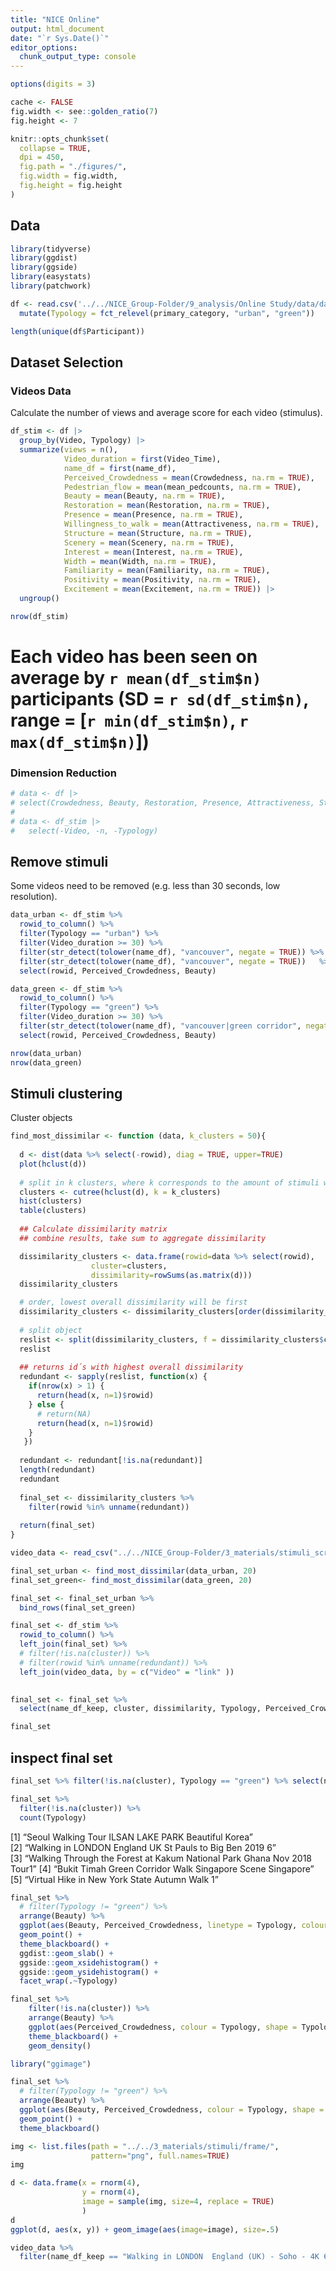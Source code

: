 ```yaml
---
title: "NICE Online"
output: html_document
date: "`r Sys.Date()`"
editor_options: 
  chunk_output_type: console
---
```


```r
options(digits = 3)

cache <- FALSE
fig.width <- see::golden_ratio(7)
fig.height <- 7

knitr::opts_chunk$set(
  collapse = TRUE,
  dpi = 450,
  fig.path = "./figures/",
  fig.width = fig.width,
  fig.height = fig.height
)
```

## Data

```r
library(tidyverse)
library(ggdist)
library(ggside)
library(easystats)
library(patchwork)
```


```r

df <- read.csv('../../NICE_Group-Folder/9_analysis/Online Study/data/data_pruned_for_analysis_2022-09-14.csv') |> 
  mutate(Typology = fct_relevel(primary_category, "urban", "green"))

length(unique(df$Participant))

```

## Dataset Selection

### Videos Data
Calculate the number of views and average score for each video (stimulus).
```r
df_stim <- df |>
  group_by(Video, Typology) |>
  summarize(views = n(),
            Video_duration = first(Video_Time),
            name_df = first(name_df),
            Perceived_Crowdedness = mean(Crowdedness, na.rm = TRUE),
            Pedestrian_flow = mean(mean_pedcounts, na.rm = TRUE),
            Beauty = mean(Beauty, na.rm = TRUE),
            Restoration = mean(Restoration, na.rm = TRUE),
            Presence = mean(Presence, na.rm = TRUE),
            Willingness_to_walk = mean(Attractiveness, na.rm = TRUE),
            Structure = mean(Structure, na.rm = TRUE),
            Scenery = mean(Scenery, na.rm = TRUE),
            Interest = mean(Interest, na.rm = TRUE),
            Width = mean(Width, na.rm = TRUE),
            Familiarity = mean(Familiarity, na.rm = TRUE),
            Positivity = mean(Positivity, na.rm = TRUE),
            Excitement = mean(Excitement, na.rm = TRUE)) |>
  ungroup()

nrow(df_stim)

```

# Each video has been seen on average by `r mean(df_stim$n)` participants (SD = `r sd(df_stim$n)`, range = [`r min(df_stim$n)`, `r max(df_stim$n)`]) 

### Dimension Reduction

```r
# data <- df |>
# select(Crowdedness, Beauty, Restoration, Presence, Attractiveness, Structure, Scenery, Interest, Width, Familiarity, Positivity, Excitement)
# 
# data <- df_stim |>
#   select(-Video, -n, -Typology)
```

## Remove stimuli

Some videos need to be removed (e.g. less than 30 seconds, low resolution).

```r

data_urban <- df_stim %>% 
  rowid_to_column() %>% 
  filter(Typology == "urban") %>% 
  filter(Video_duration >= 30) %>% 
  filter(str_detect(tolower(name_df), "vancouver", negate = TRUE)) %>% 
  filter(str_detect(tolower(name_df), "vancouver", negate = TRUE))   %>% 
  select(rowid, Perceived_Crowdedness, Beauty) 

data_green <- df_stim %>% 
  rowid_to_column() %>% 
  filter(Typology == "green") %>% 
  filter(Video_duration >= 30) %>% 
  filter(str_detect(tolower(name_df), "vancouver|green corridor", negate = TRUE)) #%>% 
  select(rowid, Perceived_Crowdedness, Beauty) 

nrow(data_urban)
nrow(data_green)

```

## Stimuli clustering
Cluster objects

```r
find_most_dissimilar <- function (data, k_clusters = 50){
  
  d <- dist(data %>% select(-rowid), diag = TRUE, upper=TRUE)
  plot(hclust(d))
  
  # split in k clusters, where k corresponds to the amount of stimuli we want at the new study
  clusters <- cutree(hclust(d), k = k_clusters)
  hist(clusters)
  table(clusters)
  
  ## Calculate dissimilarity matrix
  ## combine results, take sum to aggregate dissimilarity

  dissimilarity_clusters <- data.frame(rowid=data %>% select(rowid),
                  cluster=clusters,
                  dissimilarity=rowSums(as.matrix(d)))
  dissimilarity_clusters

  # order, lowest overall dissimilarity will be first
  dissimilarity_clusters <- dissimilarity_clusters[order(dissimilarity_clusters$dissimilarity, decreasing = T), ]
  
  # split object
  reslist <- split(dissimilarity_clusters, f = dissimilarity_clusters$cluster)
  reslist
  
  ## returns id´s with highest overall dissimilarity
  redundant <- sapply(reslist, function(x) {
    if(nrow(x) > 1) {
      return(head(x, n=1)$rowid)
    } else {
      # return(NA)
      return(head(x, n=1)$rowid)
    }
   })
  
  redundant <- redundant[!is.na(redundant)]
  length(redundant)
  redundant
  
  final_set <- dissimilarity_clusters %>%
    filter(rowid %in% unname(redundant))
  
  return(final_set)
}


```



```r

video_data <- read_csv("../../NICE_Group-Folder/3_materials/stimuli_scripts/final_set_with_testing_groups_typology_220914.csv")

final_set_urban <- find_most_dissimilar(data_urban, 20)
final_set_green<- find_most_dissimilar(data_green, 20)

final_set <- final_set_urban %>% 
  bind_rows(final_set_green)

final_set <- df_stim %>% 
  rowid_to_column() %>% 
  left_join(final_set) %>% 
  # filter(!is.na(cluster)) %>% 
  # filter(rowid %in% unname(redundant)) %>% 
  left_join(video_data, by = c("Video" = "link" ))

  
final_set <- final_set %>%
  select(name_df_keep, cluster, dissimilarity, Typology, Perceived_Crowdedness, Pedestrian_flow, Beauty, Structure, Interest)

final_set
```

## inspect final set
```r
final_set %>% filter(!is.na(cluster), Typology == "green") %>% select(name_df_keep) %>% print(n = 100)
```


```r

final_set %>% 
  filter(!is.na(cluster)) %>% 
  count(Typology)

```
[1] "Seoul Walking Tour  ILSAN LAKE PARK  Beautiful Korea"                   
[2] "Walking in LONDON  England UK  St Pauls to Big Ben 2019    6"           
[3] "Walking Through the Forest at Kakum National Park  Ghana Nov 2018 Tour1"
[4] "Bukit Timah Green Corridor Walk  Singapore Scene  Singapore"            
[5] "Virtual Hike in New York State  Autumn Walk 1"   

```r

final_set %>% 
  # filter(Typology != "green") %>% 
  arrange(Beauty) %>% 
  ggplot(aes(Beauty, Perceived_Crowdedness, linetype = Typology, colour = !is.na(cluster))) +
  geom_point() +
  theme_blackboard() +
  ggdist::geom_slab() +
  ggside::geom_xsidehistogram() +
  ggside::geom_ysidehistogram() +
  facet_wrap(.~Typology)

```

```r
final_set %>% 
    filter(!is.na(cluster)) %>%
    arrange(Beauty) %>% 
    ggplot(aes(Perceived_Crowdedness, colour = Typology, shape = Typology)) +
    theme_blackboard() +
    geom_density()
```

```r
library("ggimage")

final_set %>% 
  # filter(Typology != "green") %>% 
  arrange(Beauty) %>% 
  ggplot(aes(Beauty, Perceived_Crowdedness, colour = Typology, shape = Typology)) +
  geom_point() +
  theme_blackboard() 
```

```r
img <- list.files(path = "../../3_materials/stimuli/frame/",
                  pattern="png", full.names=TRUE)
img

d <- data.frame(x = rnorm(4),
                y = rnorm(4),
                image = sample(img, size=4, replace = TRUE)
                )
d
ggplot(d, aes(x, y)) + geom_image(aes(image=image), size=.5)

```

```r
video_data %>% 
  filter(name_df_keep == "Walking in LONDON  England (UK) - Soho - 4K 60fps (UHD) (1080p)mp4_12")
```


